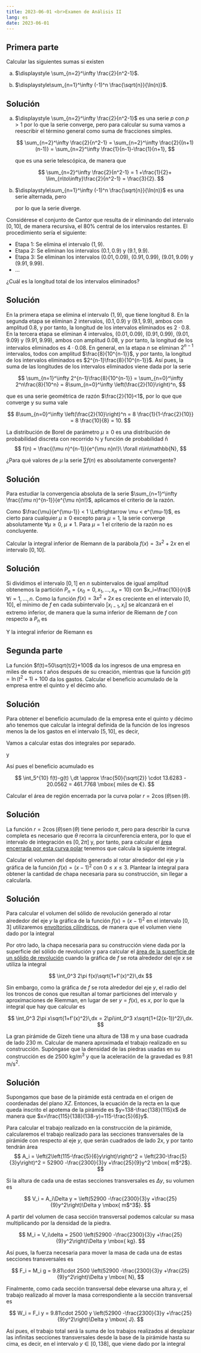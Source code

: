 ```yaml
---
title: 2023-06-01 <br>Examen de Análisis II
lang: es
date: 2023-06-01
---
```


## Primera parte

:::{#exr-1}
Calcular las siguientes sumas si existen

a.  $\displaystyle \sum_{n=2}^\infty \frac{2}{n^2-1}$.

a.  $\displaystyle\sum_{n=1}^\infty (-1)^n \frac{\sqrt{n}}{\ln(n)}$.
:::

:::{.callout-tip collapse="true"}
## Solución
a.  $\displaystyle \sum_{n=2}^\infty \frac{2}{n^2-1}$ es una serie $p$ con $p>1$ por lo que la serie converge, pero para calcular su suma vamos a reescribir el término general como suma de fracciones simples. 

    $$
    \sum_{n=2}^\infty \frac{2}{n^2-1} 
    = \sum_{n=2}^\infty \frac{2}{(n+1)(n-1)} 
    = \sum_{n=2}^\infty \frac{1}{n-1}-\frac{1}{n+1},
    $$

    que es una serie telescópica, de manera que 

    $$
    \sum_{n=2}^\infty \frac{2}{n^2-1} = 1 +\frac{1}{2}+ \lim_{n\to\infty}\frac{2}{n^2-1} = \frac{3}{2}.
    $$

a. $\displaystyle\sum_{n=1}^\infty (-1)^n \frac{\sqrt{n}}{\ln(n)}$ es una serie alternada, pero 

    \begin{align*}
    \lim_{n\to\infty} \frac{\sqrt{n}}{\ln(n)} 
    &= \lim_{n\to\infty} \frac{\frac{1}{2\sqrt{n}}}{\frac{1}{n}} \tag{L'Hôpital}\\
    &= \lim_{n\to\infty} \frac{n}{2\sqrt{n}} 
    = \infty,
    \end{align*}

    por lo que la serie diverge.
:::

:::{#exr-2}
Considérese el conjunto de Cantor que resulta de ir eliminando del intervalo $[0,10]$, de manera recursiva, el $80\%$ central de los intervalos restantes. El procedimiento sería el siguiente:

- Etapa 1: Se elimina el intervalo $(1,9)$.
- Etapa 2: Se eliminan los intervalos $(0.1,0.9)$ y $(9.1,9.9)$.
- Etapa 3: Se eliminan los intervalos $(0.01,0.09)$, $(0.91,0.99)$, $(9.01,9.09)$ y $(9.91,9.99)$.
- ... 

¿Cuál es la longitud total de los intervalos eliminados? 
:::


:::{.callout-tip collapse="true"}
## Solución
En la primera etapa se elimina el intervalo $(1,9)$, que tiene longitud $8$.
En la segunda etapa se eliminan $2$ intervalos, $(0.1,0.9)$ y $(9.1,9.9)$, ambos con amplitud $0.8$, y por tanto, la longitud de los intervalos eliminados es $2\cdot 0.8$. 
En la tercera etapa se eliminan $4$ intervalos, $(0.01,0.09)$, $(0.91,0.99)$, $(9.01,9.09)$ y $(9.91,9.99)$, ambos con amplitud $0.08$, y por tanto, la longitud de los intervalos eliminados es $4\cdot 0.08$.
En general, en la etapa $n$ se eliminan $2^{n-1}$ intervalos, todos con amplitud $\frac{8}{10^{n-1}}$, y por tanto, la longitud de los intervalos eliminados es $2^{n-1}\frac{8}{10^{n-1}}$. Así pues, la suma de las longitudes de los intervalos eliminados viene dada por la serie 

$$
\sum_{n=1}^\infty 2^{n-1}\frac{8}{10^{n-1}} 
= \sum_{n=0}^\infty 2^n\frac{8}{10^n} 
= 8\sum_{n=0}^\infty \left(\frac{2}{10}\right)^n,
$$

que es una serie geométrica de razón $\frac{2}{10}<1$, por lo que que converge y su suma vale

$$
8\sum_{n=0}^\infty \left(\frac{2}{10}\right)^n 
= 8 \frac{1}{1-\frac{2}{10}} 
= 8 \frac{10}{8} 
= 10.
$$
:::

:::{#exr-3}
La distribución de Borel de parámetro $\mu\geq 0$ es una distribución de probabilidad discreta con recorrido $\mathbb{N}$ y función de probabilidad 
ñ
$$
f(n) = \frac{(\mu n)^{n-1}}{e^{\mu n}n!}\ \forall n\in\mathbb{N}, 
$$

¿Para qué valores de $\mu$ la serie $\sum f(n)$ es absolutamente convergente?
:::

:::{.callout-tip collapse="true"}
## Solución
Para estudiar la convergencia absoluta de la serie $\sum_{n=1}^\infty \frac{(\mu n)^{n-1}}{e^{\mu n}n!}$, aplicamos el criterio de la razón.

\begin{align*}
\lim_{n\to\infty} \left|\frac{a_{n+1}}{a_n}\right| 
&= \lim_{n\to\infty} \frac{\frac{(\mu(n+1))^n}{e^{\mu(n+1)}(n+1)!}}{\frac{(\mu n)^{n-1}}{e^{\mu n}n!}}
= \lim_{n\to\infty} \frac{\mu^n (n+1)^n e^{\mu n}n!}{\mu^{n-1}n^{n-1}e^{\mu(n+1)}(n+1)!} \\
&= \lim_{n\to\infty} \frac{\mu (n+1)(n+1)^{n-1} e^{\mu n}n!}{n^{n-1}e^{\mu}e^{\mu n}(n+1)n!} 
= \lim_{n\to\infty} \frac{\mu}{e^\mu}\left(\frac{n+1}{n}\right)^{n-1}\\
&= \frac{\mu}{e^\mu}\lim_{n\to\infty} \left(1+\frac{1}{n}\right)^{n-1} 
= \frac{\mu}{e^\mu} e 
= \frac{\mu}{e^{\mu-1}}. 
\end{align*}

Como $\frac{\mu}{e^{\mu-1}} < 1 \Leftrightarrow \mu < e^{\mu-1}$, es cierto para cualquier $\mu\geq 0$ excepto para $\mu=1$, la serie converge absolutamente $\forall \mu\geq 0$, $\mu\neq 1$. Para $\mu=1$ el criterio de la razón no es concluyente.
:::

:::{#exr-4}
Calcular la integral inferior de Riemann de la parábola $f(x)=3x^2+2x$ en el intervalo $[0,10]$.
:::

:::{.callout-tip collapse="true"}
## Solución
Si dividimos el intervalo $[0,1]$ en $n$ subintervalos de igual amplitud obtenemos la partición $P_n=\{x_0=0, x_1,\ldots, x_n=10\}$ con $x_i=\frac{10i}{n}$ $\forall i=1,\ldots, n$.
Como la función $f(x)=3x^2+2x$ es creciente en el intervalo $[0,10]$, el mínimo de $f$ en cada subintervalo $[x_{i-1},x_i]$ se alcanzará en el extremo inferior, de manera que la suma inferior de Riemann de $f$ con respecto a $P_n$ es 

\begin{align*}
s(f,P_n) 
&= \sum_{i=1}^n f(x_{i-1})(x_i-x_{i-1}) \\
&= \sum_{i=1}^n \left(3\left(\frac{10(i-1)}{n}\right)^2 + 2\left(\frac{10(i-1)}{n}\right)\right)\frac{10}{n} \\
&= \frac{10}{n}\left(\sum_{i=1}^n \frac{300}{n^2}(i-1)^2 + \sum_{i=1}^n \frac{20}{n} (i-1)\right) \\
&= \frac{3000}{n^3} \sum_{i=1}^n (i-1)^2 + \frac{200}{n^2} \sum_{i=1}^n (i-1) \\
&= \frac{3000}{n^3} \sum_{i=1}^n i^2+2i+1 + \frac{200}{n^2} \sum_{i=1}^n (i-1) \\
&= \frac{3000}{n^3} \left(\sum_{i=1}^n i^2 - 2\sum_{i=1}^n i + \sum_{i=1}^n 1\right) + \frac{200}{n^2} \left(\sum_{i=1}^n i - \sum_{i=1}^n 1\right) \\
&= \frac{3000}{n^3} \left(\frac{n(n+1)(2n+1)}{6} -2 \frac{n(n+1)}{2} + n\right) + \frac{200}{n^2} \left(\frac{n(n+1)}{2} -n\right) \\
&= \frac{3000}{n^3} \left(\frac{n^3}{3}+\frac{n^2}{2}+\frac{n}{6}-n^2-n+n\right) + \frac{200}{n^2} \left(\frac{n^2}{2}+\frac{n}{2}-n\right) \\
&= 500 \left(\frac{2n^3-3n^2+n}{n^3}\right) + 100 \left(\frac{n^2-n}{n^2}\right).
\end{align*}

Y la integral inferior de Riemann es

\begin{align*}
\underline{\int_0^{10}} f 
&= \lim_{n\to\infty} s(f,P_n) 
= \lim_{n\to\infty} 500 \left(\frac{2n^3-3n^2+n}{n^3}\right) + 100 \left(\frac{n^2-n}{n^2}\right) \\
&= 500  \lim_{n\to\infty} \left(\frac{2n^3-3n^2+n}{n^3}\right) + 100 \lim_{n\to\infty} \left(\frac{n^2-n}{n^2}\right) \\
&= 500\cdot 2 + 100 = 1100.
\end{align*}
:::

## Segunda parte

:::{#exr-5}
La función $f(t)=50\sqrt{t/2}+100$ da los ingresos de una empresa en miles de euros $t$ años después de su creación, mientras que la función $g(t)=\ln(t^2+1)+100$ da los gastos. Calcular el beneficio acumulado de la empresa entre el quinto y el décimo año. 
:::

:::{.callout-tip collapse="true"}
## Solución
Para obtener el beneficio acumulado de la empresa ente el quinto y décimo año tenemos que calcular la integral definida de la función de los ingresos menos la de los gastos en el intervalo $[5,10]$, es decir,

\begin{align*}
\int_5^{10} f(t)-g(t) \,dt 
&= \int_5^{10} 50 \sqrt{t/2} + 100 - \ln(t^2+1)-100\,dt \\
&= \frac{50}{\sqrt{2}}\int_5^{10} t^{1/2} \,dt - \int_5^{10}  \ln(t^2+1)\, dt.
\end{align*}

Vamos a calcular estas dos integrales por separado.

\begin{align*}
\int_5^{10} t^{1/2}\,dt =  \left[\frac{t^{3/2}}{3/2}\right]_0^{10} = \frac{2}{3}(10^{3/2}-5^{3/2}) \approx 13.6283.
\end{align*}

y

\begin{align*}
\int_5^{10}  \ln(t^2+1)\,dt 
&= [t \ln(t^2+1)]_5^{10} - \int_5^{10} t \frac{2t}{t^2+1}\,dt \tag{Partes}\\
&= [t \ln(t^2+1)]_5^{10} - 2\int_5^{10} 1 - \frac{1}{t^2+1}\,dt\\
&=  [t \ln(t^2+1)]_5^{10} - [2t]_5^{10} + [2\operatorname{arctg}(t)]_5^{10} \\
&= 10\ln(10^2+1)-5\ln(5^2+1) -2\cdot 10+2\cdot 5 + 2\operatorname{arctg}(10)- 2\operatorname{arctg}(5) \\
&\approx 20.0562.
\end{align*}

Así pues el beneficio acumulado es 

$$
\int_5^{10} f(t)-g(t) \,dt \approx \frac{50}{\sqrt{2}} \cdot 13.6283 - 20.0562  = 461.7768  \mbox{ miles de €}.
$$
:::

:::{#exr-6}
Calcular el área de región encerrada por la curva polar $r=2\cos(\theta)\operatorname{sen}(\theta)$.
:::

:::{.callout-tip collapse="true"}
## Solución
La función $r=2\cos(\theta)\operatorname{sen}(\theta)$ tiene periodo $\pi$, pero para describir la curva completa es necesario que $\theta$ recorra la circunferencia entera, por lo que el intervalo de integración es $[0,2\pi]$ y, por tanto, para calcular el [área encerrada por esta curva polar](https://aprendeconalf.es/analisis-manual/09-integrales.html#c%C3%A1lculo-del-area-encerrada-por-una-curva-en-coordenadas-polares) tenemos que calcula la siguiente integral.

\begin{align*}
\int_0^{2\pi} \frac{r^2}{2}\,d\theta 
&= \frac{1}{2}\int_0^{2\pi} 2\cos(\theta)\operatorname{sen}(\theta)\,d\theta \\
&= \frac{1}{2}\int_0^{2\pi} \operatorname{sen}(2\theta)^2\,d\theta 
= \frac{1}{4} \int_0^{4\pi} \operatorname{sen}(x)^2\,dx \tag{Cambio $x=2\theta$}\\
&= \frac{1}{4} \int_0^{4\pi} \frac{1-\cos(2x)}{2}\,dx 
= \frac{1}{8} \int_0^{4\pi}\,dx -\int_0^{4\pi} \cos(2x)\,dx \\
&= \frac{1}{8}\left([x]_0^{4\pi}-\left[\frac{1}{2}\operatorname{sen}(2x)\right]_0^{4\pi}\right) \\
&=\frac{1}{8}4\pi = \frac{\pi}{2}.
\end{align*}
:::

:::{#exr-7}
Calcular el volumen del depósito generado al rotar alrededor del eje $y$ la gráfica de la función $f(x)=(x-1)^2$ con $0\leq x\leq 3$. Plantear la integral para obtener la cantidad de chapa necesaria para su construcción, sin llegar a calcularla.
:::

:::{.callout-tip collapse="true"}
## Solución
Para calcular el volumen del sólido de revolución generado al rotar alrededor del eje $y$ la gráfica de la función $f(x)=(x-1)^2$ en el intervalo $[0,3]$ utilizaremos [envoltorios cilíndricos](https://aprendeconalf.es/analisis-manual/09-integrales.html#c%C3%A1lculo-de-vol%C3%BAmenes-de-s%C3%B3lidos-de-revoluci%C3%B3n-con-envoltorios-cil%C3%ADndricos), de manera que el volumen viene dado por la integral

\begin{align*}
\int_0^3 2\pi xf(x)\,dx
&= 2\pi \int_0^3 x(x-1)^2\,dx 
= 2\pi \int_0^3 x(x^2-2x+1)\,dx \\
&= 2\pi \int_0^3 x^3-2x^2+x\,dx
= 2\pi\left[\frac{x^4}{4}-2\frac{x^3}{3}+\frac{x^2}{2}\right]_0^3 \\
&= 2\pi \left(\frac{3^4}{4}-2\frac{3^3}{3}+\frac{3^2}{2}\right)
= \frac{27\pi}{2} \mbox{unidades$^3$}.
\end{align*}

Por otro lado, la chapa necesaria para su construcción viene dada por la superficie del sólido de revolución y para calcular el [área de la superficie de un sólido de revolución](https://aprendeconalf.es/analisis-manual/09-integrales.html#c%C3%A1lculo-de-superficies-de-s%C3%B3lidos-de-revoluci%C3%B3n) cuando la gráfica de $f$ se rota alrededor del eje $x$ se utiliza la integral

$$
\int_0^3 2\pi f(x)\sqrt{1+f'(x)^2}\,dx
$$

Sin embargo, como la gráfica de $f$ se rota alrededor del eje $y$, el radio del los troncos de conos que resultan al tomar particiones del intervalo y aproximaciones de Riemman, en lugar de ser $y=f(x)$, es $x$, por lo que la integral que hay que calcular es 

$$
\int_0^3 2\pi x\sqrt{1+f'(x)^2}\,dx = 2\pi\int_0^3 x\sqrt{1+(2(x-1))^2}\,dx.
$$
:::

:::{#exr-8}
La gran pirámide de Gizeh tiene una altura de $138$ m y una base cuadrada de lado $230$ m. Calcular de manera aproximada el trabajo realizado en su construcción. Supóngase que la densidad de las piedras usadas en su construcción es de $2500$ kg/m$^3$ y que la aceleración de la gravedad es $9.81$ m/s$^2$.
:::

:::{.callout-tip collapse="true"}
## Solución
Supongamos que base de la pirámide está centrada en el origen de coordenadas del plano $XZ$. Entonces, la ecuación de la recta en la que queda inscrito el apotema de la pirámide es $y=138-\frac{138}{115}x$ de manera que $x=\frac{115}{138}(138-y)=115-\frac{5}{6}y$.

Para calcular el trabajo realizado en la construcción de la pirámide, calcularemos el trabajo realizado para las secciones transversales de la pirámide con respecto al eje $y$, que serán cuadrados de lado $2x$, y por tanto tendrán área 
$$
A_i
= \left(2\left(115-\frac{5}{6}y\right)\right)^2 
= \left(230-\frac{5}{3}y\right)^2
= 52900 -\frac{2300}{3}y +\frac{25}{9}y^2 \mbox{ m$^2$}.
$$

Si la altura de cada una de estas secciones transversales es $\Delta y$, su volumen es

$$
V_i = A_i\Delta y = \left(52900 -\frac{2300}{3}y +\frac{25}{9}y^2\right)\Delta y \mbox{ m$^3$}.
$$

A partir del volumen de casa sección transversal podemos calcular su masa multiplicando por la densidad de la piedra.

$$
M_i = V_i\delta = 2500 \left(52900 -\frac{2300}{3}y +\frac{25}{9}y^2\right)\Delta y \mbox{ kg}.
$$

Así pues, la fuerza necesaria para mover la masa de cada una de estas secciones transversales es

$$
F_i = M_i g = 9.81\cdot 2500 \left(52900 -\frac{2300}{3}y +\frac{25}{9}y^2\right)\Delta y \mbox{ N},
$$

Finalmente, como cada sección transversal debe elevarse una altura $y$, el trabajo realizado al mover la masa correspondiente a la sección transversal es

$$
W_i = F_i y = 9.81\cdot 2500 y \left(52900 -\frac{2300}{3}y +\frac{25}{9}y^2\right)\Delta y \mbox{ J}.
$$

Así pues, el trabajo total será la suma de los trabajos realizados al desplazar las infinitas secciones transversales desde la base de la pirámide hasta su cima, es decir, en el intervalo $y\in [0,138]$, que viene dado por la integral

\begin{align*}
W 
&= \int_0^{138} 9.81\cdot 2500 y \left(52900 -\frac{2300}{3}y +\frac{25}{9}y^2\right)\,dy \\
&= 24525 \int_0^{138} 52900y -\frac{2300}{3}y^2 +\frac{25}{9}y^3\,dy \\
&= 24525 \left[52900\frac{y^2}{2} -\frac{2300}{3}\frac{y^3}{3} +\frac{25}{9}\frac{y^4}{4}\right]_0^{138} \\
&= 24525\left(26450 \cdot 138^2 - \frac{2300}{9} 138^3 + \frac{25}{36} 138^4\right) 
\approx 2058930157500 \mbox{ J}.
\end{align*}
:::